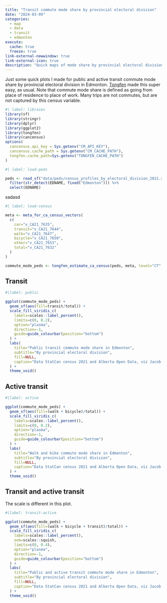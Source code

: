 ```yaml
---
title: "Transit commute mode share by provincial electoral division"
date: "2024-03-09"
categories:
  - map
  - data
  - transit
  - edmonton
execute: 
  cache: true
  freeze: true
link-external-newwindow: true
link-external-icon: true
description: "Quick maps of mode share by provincial electoral division in Edmonton."
---
```


Just some quick plots I made for public and active transit commute mode share by provincial electoral division in Edmonton. [Tongfen](https://github.com/mountainMath/tongfen) made this super easy, as usual. Note that commute mode share is defined as going from place of residence to place of work. Many trips are not commutes, but are not captured by this census variable.

```r
#| label: libraies
library(sf)
library(stringr)
library(dplyr)
library(ggplot2)
library(tongfen)
library(cancensus)
options(
  cancensus.api_key = Sys.getenv("CM_API_KEY"),
  cancensus.cache_path = Sys.getenv("CM_CACHE_PATH"),
  tongfen.cache_path=Sys.getenv("TONGFEN_CACHE_PATH")
)
```

```r
#| label: load-peds

peds <- read_sf("data/peds/census_profiles_by_electoral_division_2021.shp") %>%
  filter(str_detect(EDNAME, fixed("Edmonton"))) %>%
  select(EDNAME)

```

sadasd

```r
#| label: load-census

meta <- meta_for_ca_census_vectors(
  c(
    car="v_CA21_7635",
    transit="v_CA21_7644",
    walk="v_CA21_7647",
    bicycle="v_CA21_7650",
    other="v_CA21_7653",
    total="v_CA21_7632"
  )
)

commute_mode_peds <- tongfen_estimate_ca_census(peds, meta, level="CT", intersection_level="CT", na.rm=TRUE)
```

::: panel-tabset
## Transit

```r
#|label: public

ggplot(commute_mode_peds) +
  geom_sf(aes(fill=transit/total)) +
  scale_fill_viridis_c(
    labels=scales::label_percent(), 
    limits=c(0, 0.2),
    option="plasma",
    direction=-1,
    guide=guide_colourbar(position="bottom")
  ) +
  labs(
    title="Public transit commute mode share in Edmonton",
    subtitle="By provincial electoral division",
    fill=NULL,
    caption="Data StatCan census 2021 and Alberta Open Data, viz Jacob Dawang"
  ) +
  theme_void()
```

## Active transit

```r
#|label: active

ggplot(commute_mode_peds) +
  geom_sf(aes(fill=(walk + bicycle)/total)) +
  scale_fill_viridis_c(
    labels=scales::label_percent(), 
    limits=c(0, 0.2),
    option="plasma",
    direction=-1,
    guide=guide_colourbar(position="bottom")
  ) +
  labs(
    title="Walk and bike commute mode share in Edmonton",
    subtitle="By provincial electoral division",
    fill=NULL,
    caption="Data StatCan census 2021 and Alberta Open Data, viz Jacob Dawang"
  ) +
  theme_void()
```

## Transit and active transit

::: callout-warning
The scale is different in this plot.
:::

```r
#|label: transit-active

ggplot(commute_mode_peds) +
  geom_sf(aes(fill=(walk + bicycle + transit)/total)) +
  scale_fill_viridis_c(
    labels=scales::label_percent(),
    oob=scales::squish,
    limits=c(0, 0.4),
    option="plasma",
    direction=-1,
    guide=guide_colourbar(position="bottom")
  ) +
  labs(
    title="Public and active transit commute mode share in Edmonton",
    subtitle="By provincial electoral division",
    fill=NULL,
    caption="Data StatCan census 2021 and Alberta Open Data, viz Jacob Dawang"
  ) +
  theme_void()
```
:::

